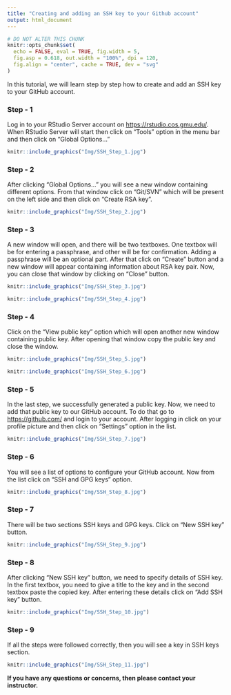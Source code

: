 ---
title: "Creating and adding an SSH key to your Github account"
output: html_document
---

```{r setup, include = FALSE}
# DO NOT ALTER THIS CHUNK
knitr::opts_chunk$set(
  echo = FALSE, eval = TRUE, fig.width = 5,
  fig.asp = 0.618, out.width = "100%", dpi = 120,
  fig.align = "center", cache = TRUE, dev = "svg"
)
```


In this tutorial, we will learn step by step how to create and add an SSH key to your GitHub account.

### Step - 1

Log in to your RStudio Server account on <https://rstudio.cos.gmu.edu/>. When RStudio Server will start then click on "Tools" option in the menu bar and then click on "Global Options..."

```{r step_1}
knitr::include_graphics("Img/SSH_Step_1.jpg")
```

### Step - 2

After clicking "Global Options..." you will see a new window containing different options. From that window click on "Git/SVN" which will be present on the left side and then click on "Create RSA key".

```{r step_2}
knitr::include_graphics("Img/SSH_Step_2.jpg")
```

### Step - 3

A new window will open, and there will be two textboxes. One textbox will be for entering a passphrase, and other will be for confirmation. Adding a passphrase will be an optional part. After that click on "Create" button and a new window will appear containing information about RSA key pair. Now, you can close that window by clicking on "Close" button.  

```{r step_3}
knitr::include_graphics("Img/SSH_Step_3.jpg")
```

```{r step_4}
knitr::include_graphics("Img/SSH_Step_4.jpg")
```


### Step - 4

Click on the "View public key" option which will open another new window containing public key. After opening that window copy the public key and close the window.

```{r step_5}
knitr::include_graphics("Img/SSH_Step_5.jpg")
```

```{r step_6}
knitr::include_graphics("Img/SSH_Step_6.jpg")
```

### Step - 5

In the last step, we successfully generated a public key. Now, we need to add that public key to our GitHub account. To do that go to <https://github.com/> and login to your account. After logging in click on your profile picture and then click on "Settings" option in the list. 

```{r step_7}
knitr::include_graphics("Img/SSH_Step_7.jpg")
```

### Step - 6

You will see a list of options to configure your GitHub account. Now from the list click on "SSH and GPG keys" option.

```{r step_8}
knitr::include_graphics("Img/SSH_Step_8.jpg")
```

### Step - 7

There will be two sections SSH keys and GPG keys. Click on "New SSH key" button.

```{r step_9}
knitr::include_graphics("Img/SSH_Step_9.jpg")
```

### Step - 8

After clicking "New SSH key" button, we need to specify details of SSH key. In the first textbox, you need to give a title to the key and in the second textbox paste the copied key. After entering these details click on "Add SSH key" button.

```{r step_10}
knitr::include_graphics("Img/SSH_Step_10.jpg")
```

### Step - 9

If all the steps were followed correctly, then you will see a key in SSH keys section.

```{r step_11}
knitr::include_graphics("Img/SSH_Step_11.jpg")
```

**If you have any questions or concerns, then please contact your instructor.**
